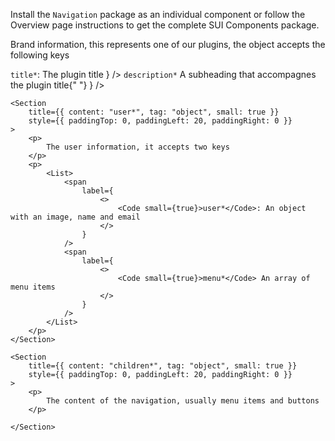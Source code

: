 
<Section
	title="Installation"
	contained={true}
	style={{ paddingTop: 20, paddingBottom: 0 }}
>
	<p>
		Install the <Code small={true}>Navigation</Code> package as an individual
		component or follow the Overview page instructions to get the complete SUI
		Components package.
	</p>
</Section>

<Section title="Props" border={true}>
	<Section
		title={{ content: "brand*", tag: "object", small: true }}
		style={{ paddingTop: 0, paddingLeft: 20, paddingRight: 0 }}
	>
		<p>
			Brand information, this represents one of our plugins, the object accepts
			the following keys
		</p>
		<p>
			<List>
				<span
					label={
						<>
							<Code small={true}>title*</Code>: The plugin title
						</>
					}
				/>
				<span
					label={
						<>
							<Code small={true}>description*</Code> A subheading that
							accompagnes the plugin title{" "}
						</>
					}
				/>
			</List>
		</p>
	</Section>

    <Section
    	title={{ content: "user*", tag: "object", small: true }}
    	style={{ paddingTop: 0, paddingLeft: 20, paddingRight: 0 }}
    >
    	<p>
    		The user information, it accepts two keys
    	</p>
    	<p>
    		<List>
    			<span
    				label={
    					<>
    						<Code small={true}>user*</Code>: An object with an image, name and email
    					</>
    				}
    			/>
    			<span
    				label={
    					<>
    						<Code small={true}>menu*</Code> An array of menu items
    					</>
    				}
    			/>
    		</List>
    	</p>
    </Section>

    <Section
    	title={{ content: "children*", tag: "object", small: true }}
    	style={{ paddingTop: 0, paddingLeft: 20, paddingRight: 0 }}
    >
    	<p>
    		The content of the navigation, usually menu items and buttons
    	</p>

    </Section>

</Section>
